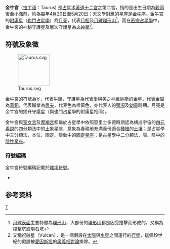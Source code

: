 {{NoteTA
|G1=Astronomy
}}
{{otheruses|subject=關於[[占星學|占星學]]中的金牛座|other=[[天文學|天文學]]上的金牛座|金牛座}}
'''金牛宮'''（[[拉丁语|拉丁语]]：Taurus) 是[[占星术|占星术]][[黃道十二宮|黃道十二宮]]之第二宮，指的是出生日期為[[穀雨|穀雨]]後至[[小滿|小滿]]前，約為每年[[4月20日|4月20日]]至[[5月20日|5月20日]]；天文學對應的[[星座|星座]]是[[金牛座|金牛座]]。金牛宮的[[附庸星|附庸星]]（[[也門占星學|也門占星學]]）為[[月亮|月亮]]，代表[[月相|月相]]及[[月球環形山列表|月球環形山]]<ref name="註釋1">[[月球|月球]][[月球表面|表面]]主要特徵為[[環形山|環形山]]，大部份的[[環形山|環形山]]都是因受撞擊而形成的，又稱為[[撞擊坑|撞擊坑]]或[[隕石坑|隕石坑]]</ref>。而在[[密宗占星學|密宗占星學]]中，金牛宮的神秘守護星及層次守護星為[[火神星|火神星]]<ref name="註釋2">又稱祝融星（Vulcan），是一個假設在[[太陽|太陽]]與[[水星|水星]]之間運行的[[行星|行星]]，這個19世紀的假設被[[愛因斯坦|愛因斯坦]]的[[廣義相對論|廣義相對論]]排除。</ref>。

== 符號及象徵 ==
[[File:Taurus.svg|100px]]

金牛宮的符號為♉，代表牛頭，守護星為代表[[愛|愛]]與[[美|美]]之神[[維納斯|維納斯]]的[[金星|金星]]，代表金屬為[[黃銅|黃銅]]，代表職業為[[農夫|農夫]]，代表色為橙黃色，亦代表人的[[頸項|頸項]]及[[幼童|幼童]]時期。月亮是金牛宮的擢升守護星（與也門占星學的附庸星相同）。

金牛宮與[[室女宮|室女宮]]及[[摩羯宮|摩羯宮]]都屬於占星學中依照亞里士多德時期認為構成宇宙的[[四元素說|四元素說]]的四分類法中的[[土|土]]象星座，意象為春耕前充滿養份適合[[種植|種植]]的[[土壤|土壤]]；是占星學中三分類法，本位、固定、變動中的[[固定星座|固定星座]]；是占星學中二分類法，陽、陰中的[[陰性星宮|陰性星座]]。

===符號編碼===
金牛宮符號編碼記載於[[雜項符號_(Unicode區段)|雜項符號]]。
* {{unichar|2649|TAURUS}}

== 参考资料 ==
{{reflist}}

{{黃道帶}}
{{印度占星術}}
{{Astrology}}

[[Category:占星术|T]]